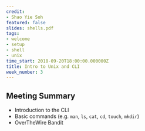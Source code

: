 ```yaml
---
credit:
- Shao Yie Soh
featured: false
slides: shells.pdf
tags:
- welcome
- setup
- shell
- unix
time_start: 2018-09-20T18:00:00.000000Z
title: Intro to Unix and CLI
week_number: 3
---
```

## Meeting Summary
- Introduction to the CLI
- Basic commands (e.g. `man`, `ls`, `cat`, `cd`, `touch`, `mkdir`)
- OverTheWire Bandit